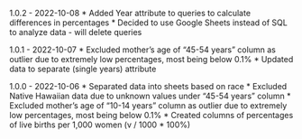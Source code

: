 1.0.2 - 2022-10-08
* Added Year attribute to queries to calculate differences in percentages
* Decided to use Google Sheets instead of SQL to analyze data - will delete queries

1.0.1 - 2022-10-07
* Excluded mother's age of "45-54 years" column as outlier due to extremely low percentages, most being below 0.1%
* Updated data to separate (single years) attribute

1.0.0 - 2022-10-06
* Separated data into sheets based on race
* Excluded Native Hawaiian data due to unknown values under "45-54 years" column
* Excluded mother's age of "10-14 years" column as outlier due to extremely low percentages, most being below 0.1%
* Created columns of percentages of live births per 1,000 women (v / 1000 * 100%)
